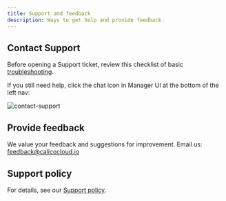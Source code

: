 ```yaml
---
title: Support and feedback
description: Ways to get help and provide feedback.
---
```


## Contact Support

Before opening a Support ticket, review this checklist of basic [troubleshooting](../get-started/connect/checklist.mdx). 

If you still need help, click the chat icon in Manager UI at the bottom of the left nav:

![contact-support](/img/calico-cloud/contact-support.png)

## Provide feedback

We value your feedback and suggestions for improvement. Email us: feedback@calicocloud.io

## Support policy

For details, see our [Support policy](https://www.tigera.io/legal/calico-cloud-support-policy).
